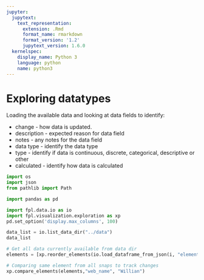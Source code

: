 ```yaml
---
jupyter:
  jupytext:
    text_representation:
      extension: .Rmd
      format_name: rmarkdown
      format_version: '1.2'
      jupytext_version: 1.6.0
  kernelspec:
    display_name: Python 3
    language: python
    name: python3
---
```


# Exploring datatypes

Loading the available data and looking at data fields to identify:

* change - how data is updated.
* description - expected reason for data field
* notes - any notes for the data field
* data type - identify the data type
* type - identify if data is continuous, discrete, categorical, descriptive or other
* calculated - identify how data is calculated

```python
import os
import json
from pathlib import Path

import pandas as pd

import fpl.data.io as io
import fpl.visualization.exploration as xp
pd.set_option('display.max_columns', 100)
```

```python
data_list = io.list_data_dir("../data")
data_list
```

```python
# Get all data currently available from data dir
elements = [xp.reorder_elements(io.load_dataframe_from_json(i, "elements")) for i in data_list] 
```

```python
# Comparing same element from all snaps to track changes
xp.compare_elements(elements,"web_name", "Willian")
```

```python

```
